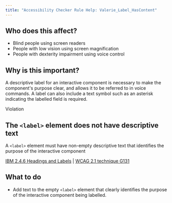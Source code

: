 ```yaml
---
title: "Accessibility Checker Rule Help: Valerie_Label_HasContent"
---
```


<div className="toolHelp">
<Row>
<Column colLg={5} colMd={3} colSm={4} className="toolLeft">

## Who does this affect?

* Blind people using screen readers
* People with low vision using screen magnification
* People with dexterity impairment using voice control

## Why is this important?

A descriptive label for an interactive component is necessary to make the component's purpose clear, and allows it to be referred to in voice commands. A label can also include a text symbol such as an asterisk indicating the labelled field is required.

</Column>
<Column colLg={11} colMd={5} colSm={4} className="toolMain">

<div id="locLevel" className="level-violation">Violation</div>

## The `<label>` element does not have descriptive text
A `<label>` element must have non-empty descriptive text that identifies the purpose of the interactive component

[IBM 2.4.6 Headings and Labels](https://www.ibm.com/able/guidelines/ci162/headings_and_labels.html) | [WCAG 2.1 technique G131](https://www.w3.org/WAI/WCAG21/Techniques/general/G131)

<div id="locSnippet"></div>

## What to do

* Add text to the empty `<label>` element that clearly identifies the purpose of the interactive component being labelled.


</Column>
</Row>
</div>

